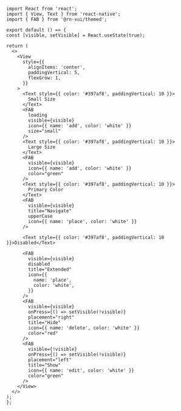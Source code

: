 ```SnackPlayer name=RNE FAB
import React from 'react';
import { View, Text } from 'react-native';
import { FAB } from '@rn-vui/themed';

export default () => {
const [visible, setVisible] = React.useState(true);

return (
  <>
    <View
      style={{
        alignItems: 'center',
        paddingVertical: 5,
        flexGrow: 1,
      }}
    >
      <Text style={{ color: '#397af8', paddingVertical: 10 }}>
        Small Size
      </Text>
      <FAB
        loading
        visible={visible}
        icon={{ name: 'add', color: 'white' }}
        size="small"
      />
      <Text style={{ color: '#397af8', paddingVertical: 10 }}>
        Large Size
      </Text>
      <FAB
        visible={visible}
        icon={{ name: 'add', color: 'white' }}
        color="green"
      />
      <Text style={{ color: '#397af8', paddingVertical: 10 }}>
        Primary Color
      </Text>
      <FAB
        visible={visible}
        title="Navigate"
        upperCase
        icon={{ name: 'place', color: 'white' }}
      />

      <Text style={{ color: '#397af8', paddingVertical: 10 }}>Disabled</Text>

      <FAB
        visible={visible}
        disabled
        title="Extended"
        icon={{
          name: 'place',
          color: 'white',
        }}
      />
      <FAB
        visible={visible}
        onPress={() => setVisible(!visible)}
        placement="right"
        title="Hide"
        icon={{ name: 'delete', color: 'white' }}
        color="red"
      />
      <FAB
        visible={!visible}
        onPress={() => setVisible(!visible)}
        placement="left"
        title="Show"
        icon={{ name: 'edit', color: 'white' }}
        color="green"
      />
    </View>
  </>
);
};
```

